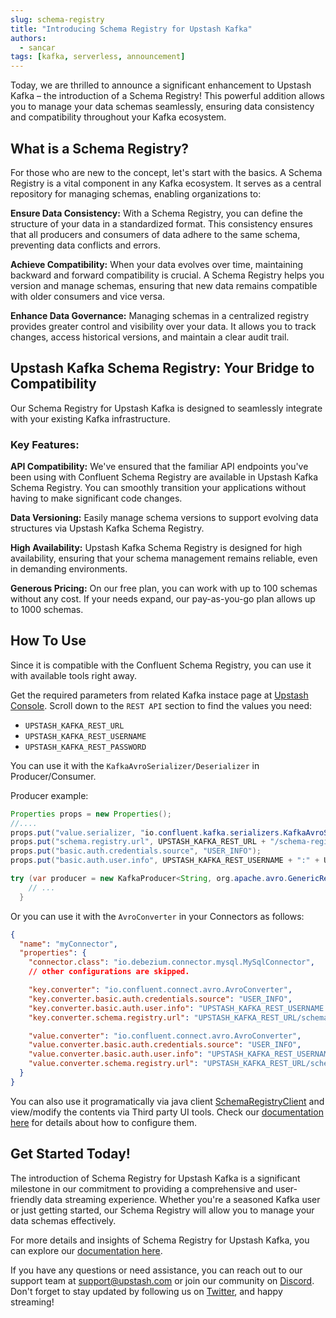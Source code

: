 ```yaml
---
slug: schema-registry
title: "Introducing Schema Registry for Upstash Kafka"
authors:
  - sancar
tags: [kafka, serverless, announcement]
---
```


Today, we are thrilled to announce a significant enhancement to Upstash Kafka – the introduction of a Schema Registry! This powerful addition allows you to manage your data schemas seamlessly, ensuring data consistency and compatibility throughout your Kafka ecosystem.

## What is a Schema Registry?

For those who are new to the concept, let's start with the basics. A Schema Registry is a vital component in any Kafka ecosystem. It serves as a central repository for managing schemas, enabling organizations to:

**Ensure Data Consistency:** With a Schema Registry, you can define the structure of your data in a standardized format. This consistency ensures that all producers and consumers of data adhere to the same schema, preventing data conflicts and errors.

**Achieve Compatibility:** When your data evolves over time, maintaining backward and forward compatibility is crucial. A Schema Registry helps you version and manage schemas, ensuring that new data remains compatible with older consumers and vice versa.

**Enhance Data Governance:** Managing schemas in a centralized registry provides greater control and visibility over your data. It allows you to track changes, access historical versions, and maintain a clear audit trail.

## Upstash Kafka Schema Registry: Your Bridge to Compatibility

Our Schema Registry for Upstash Kafka is designed to seamlessly integrate with your existing Kafka infrastructure.

### Key Features:

**API Compatibility:** We've ensured that the familiar API endpoints you've been using with Confluent Schema Registry are available in Upstash Kafka Schema Registry. You can smoothly transition your applications without having to make significant code changes.

**Data Versioning:** Easily manage schema versions to support evolving data structures via Upstash Kafka Schema Registry.

**High Availability:** Upstash Kafka Schema Registry is designed for high availability, ensuring that your schema management remains reliable, even in demanding environments.

**Generous Pricing:** On our free plan, you can work with up to 100 schemas without any cost. If your needs expand, our pay-as-you-go plan allows up to 1000 schemas.

## How To Use

Since it is compatible with the Confluent Schema Registry, you can use it with available tools right away.

Get the required parameters from related Kafka instace page at [Upstash Console](https://console.upstash.com).
Scroll down to the `REST API` section to find the values you need:

- `UPSTASH_KAFKA_REST_URL`
- `UPSTASH_KAFKA_REST_USERNAME`
- `UPSTASH_KAFKA_REST_PASSWORD`

You can use it with the `KafkaAvroSerializer/Deserializer` in Producer/Consumer.

Producer example:

```java
Properties props = new Properties();
//....
props.put("value.serializer, "io.confluent.kafka.serializers.KafkaAvroSerializer");
props.put("schema.registry.url", UPSTASH_KAFKA_REST_URL + "/schema-registry");
props.put("basic.auth.credentials.source", "USER_INFO");
props.put("basic.auth.user.info", UPSTASH_KAFKA_REST_USERNAME + ":" + UPSTASH_KAFKA_REST_PASSWORD);

try (var producer = new KafkaProducer<String, org.apache.avro.GenericRecord>(props)) {
    // ...
  }
```

Or you can use it with the `AvroConverter` in your Connectors as follows:

```json
{
  "name": "myConnector",
  "properties": {
    "connector.class": "io.debezium.connector.mysql.MySqlConnector",
    // other configurations are skipped.

    "key.converter": "io.confluent.connect.avro.AvroConverter",
    "key.converter.basic.auth.credentials.source": "USER_INFO",
    "key.converter.basic.auth.user.info": "UPSTASH_KAFKA_REST_USERNAME:UPSTASH_KAFKA_REST_PASSWORD",
    "key.converter.schema.registry.url": "UPSTASH_KAFKA_REST_URL/schema-registry",

    "value.converter": "io.confluent.connect.avro.AvroConverter",
    "value.converter.basic.auth.credentials.source": "USER_INFO",
    "value.converter.basic.auth.user.info": "UPSTASH_KAFKA_REST_USERNAME:UPSTASH_KAFKA_REST_PASSWORD",
    "value.converter.schema.registry.url": "UPSTASH_KAFKA_REST_URL/schema-registry"
  }
}
```

You can also use it programatically via java client [SchemaRegistryClient](https://github.com/confluentinc/schema-registry/blob/master/client/src/main/java/io/confluent/kafka/schemaregistry/client/SchemaRegistryClient.java) and
view/modify the contents via Third party UI tools. Check our [documentation here](https://upstash.com/docs/kafka/schema-registry/schemahowto) for details about how to configure them.

## Get Started Today!

The introduction of Schema Registry for Upstash Kafka is a significant milestone in our commitment to providing a comprehensive and user-friendly data streaming experience. Whether you're a seasoned Kafka user or just getting started, our Schema Registry will allow you to manage your data schemas effectively.

For more details and insights of Schema Registry for Upstash Kafka, you can explore our [documentation here](https://upstash.com/docs/kafka/schema-registry/schemaintroduction).

If you have any questions or need assistance, you can reach out to our support team at [support@upstash.com](mailto:support@upstash.com) or join our community on [Discord](https://discord.gg/w9SenAtbme).
Don't forget to stay updated by following us on [Twitter](https://twitter.com/upstash), and happy streaming!
